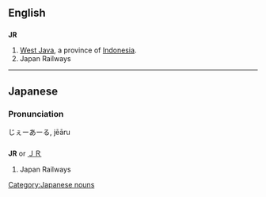 ==English==

==={{abbreviation}}===
'''JR'''

# [[West Java]], a province of [[Indonesia]].
# Japan Railways

----

==Japanese==

===Pronunciation===
じぇーあーる, jēāru

==={{abbreviation|ja}}===
'''JR''' or [[ＪＲ]]

# Japan Railways

[[Category:Japanese nouns]]